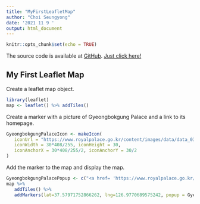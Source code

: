---
title: "MyFirstLeafletMap"
author: "Choi Seungyong"
date: '2021 11 9 '
output: html_document
---

```{r setup, include=FALSE}
knitr::opts_chunk$set(echo = TRUE)
```
The source code is available at [GitHub](https://github.com/gomdalae/Coursera_Developing_Data_Products_Week_2_Assignment/). [Just click here!](https://github.com/gomdalae/Coursera_Developing_Data_Products_Week_2_Assignment/)

## My First Leaflet Map
Create a leaflet map object.
```{r cars}
library(leaflet)
map <- leaflet() %>% addTiles()

```

Create a marker with a picture of Gyeongbokgung Palace and a link to its homepage.
```{r}
GyeongbokgungPalaceIcon <- makeIcon(
   iconUrl = "https://www.royalpalace.go.kr/content/images/data/data_03_01_15.jpg",
   iconWidth = 30*408/255, iconHeight = 30,
   iconAnchorX = 30*408/255/2, iconAnchorY = 30/2
)
```

Add the marker to the map and display the map.
```{r}
GyeongbokgungPalacePopup <- c("<a href= 'https://www.royalpalace.go.kr/' >Gyeongbokgung Palace<br><img src='https://www.royalpalace.go.kr/content/images/data/data_03_01_15.jpg' width='210' height='132'  alt='Foto Corps de Logis' title='Foto Corps de Logi'></a>")
map %>%
   addTiles() %>%
   addMarkers(lat=37.57971752866262, lng=126.9770689575242, popup = GyeongbokgungPalacePopup)
```
